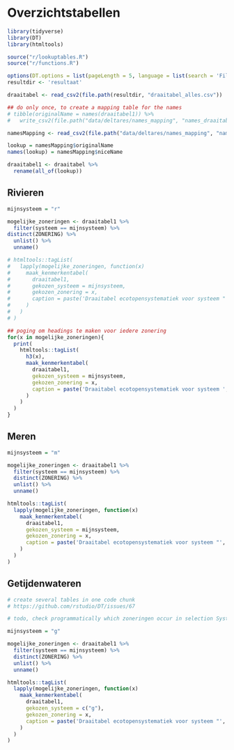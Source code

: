 # Overzichtstabellen {#sec-overzichtstabellen}

```r
library(tidyverse)
library(DT)
library(htmltools)

source("r/lookuptables.R")
source("r/functions.R")

options(DT.options = list(pageLength = 5, language = list(search = 'Filter:')))
resultdir <- 'resultaat'

draaitabel <- read_csv2(file.path(resultdir, "draaitabel_alles.csv"))

## do only once, to create a mapping table for the names
# tibble(originalName = names(draaitabel1)) %>%
#   write_csv2(file.path("data/deltares/names_mapping", "names_draaitabel1.csv"))

namesMapping <- read_csv2(file.path("data/deltares/names_mapping", "names_draaitabel1.csv"))

lookup = namesMapping$originalName
names(lookup) = namesMapping$niceName

draaitabel1 <- draaitabel %>%
  rename(all_of(lookup))


```

## Rivieren

```r

mijnsysteem = "r"

mogelijke_zoneringen <- draaitabel1 %>% 
  filter(systeem == mijnsysteem) %>% 
distinct(ZONERING) %>%
  unlist() %>%
  unname()

# htmltools::tagList(
#   lapply(mogelijke_zoneringen, function(x)
#     maak_kenmerkentabel(
#       draaitabel1,
#       gekozen_systeem = mijnsysteem,
#       gekozen_zonering = x,
#       caption = paste('Draaitabel ecotopensystematiek voor systeem "', systemen[mijnsysteem], '" en zonering "', x, '"')
#     )
#   )
# )

## poging om headings te maken voor iedere zonering
for(x in mogelijke_zoneringen){
  print(
    htmltools::tagList(
      h3(x),
      maak_kenmerkentabel(
        draaitabel1,
        gekozen_systeem = mijnsysteem,
        gekozen_zonering = x,
        caption = paste('Draaitabel ecotopensystematiek voor systeem ', mijnsysteem, 'en zonering "', x, '"')
      )
    )
  )
}

```


## Meren

```r

mijnsysteem = "m"

mogelijke_zoneringen <- draaitabel1 %>% 
  filter(systeem == mijnsysteem) %>% 
  distinct(ZONERING) %>%
  unlist() %>%
  unname()

htmltools::tagList(
  lapply(mogelijke_zoneringen, function(x) 
    maak_kenmerkentabel(
      draaitabel1, 
      gekozen_systeem = mijnsysteem, 
      gekozen_zonering = x,
      caption = paste('Draaitabel ecotopensystematiek voor systeem "', systemen[mijnsysteem], '" en zonering "', x, '"')
    )
  )
)
```

## Getijdenwateren

```r

# create several tables in one code chunk
# https://github.com/rstudio/DT/issues/67

# todo, check programmatically which zoneringen occur in selection Systeem == "g" 

mijnsysteem = "g"

mogelijke_zoneringen <- draaitabel1 %>% 
  filter(systeem == mijnsysteem) %>% 
  distinct(ZONERING) %>%
  unlist() %>%
  unname()

htmltools::tagList(
  lapply(mogelijke_zoneringen, function(x) 
    maak_kenmerkentabel(
      draaitabel1, 
      gekozen_systeem = c("g"), 
      gekozen_zonering = x,
      caption = paste('Draaitabel ecotopensystematiek voor systeem "', systemen[mijnsysteem], '" en zonering "', x, '"')
    )
  )
)

```

